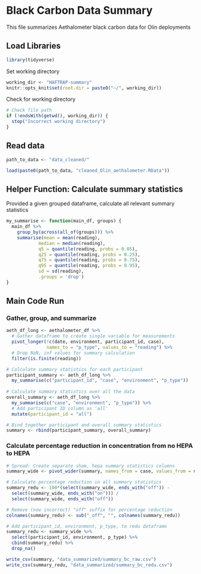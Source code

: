# Black Carbon Data Summary
This file summarizes Aethalometer black carbon data for Olin deployments

## Load Libraries
```r
library(tidyverse)
```

Set working directory
```r
working_dir <- "HAFTRAP-summary"
knitr::opts_knit$set(root.dir = paste0("~/", working_dir))
```

Check for working directory
```r
# Check file path
if (!endsWith(getwd(), working_dir)) {
  stop("Incorrect working directory")
}
```

## Read data
```r
path_to_data <- "data_cleaned/"

load(paste0(path_to_data, "cleaned_Olin_aethalometer.RData"))
```

## Helper Function: Calculate summary statistics
Provided a given grouped dataframe, calculate all relevant summary statistics
```r
my_summarise <- function(main_df, groups) {
  main_df %>%
    group_by(across(all_of(groups))) %>%
    summarise(mean = mean(reading),
            median = median(reading), 
            q5 = quantile(reading, probs = 0.05), 
            q25 = quantile(reading, probs = 0.25),
            q75 = quantile(reading, probs = 0.75),
            q95 = quantile(reading, probs = 0.95),
            sd = sd(reading),
            .groups = 'drop')
}
```

## Main Code Run
### Gather, group, and summarize
```r
aeth_df_long <- aethalometer_df %>%
  # Gather dataframe to create single variable for measurements
  pivot_longer(!c(date, environment, participant_id, case), 
               names_to = "p_type", values_to = "reading") %>%
  # Drop NaN, inf values for summary calculation
  filter(is.finite(reading)) 

# Calculate summary statistics for each participant
participant_summary <- aeth_df_long %>%
  my_summarise(c("participant_id", "case", "environment", "p_type"))
  
# Calculate summary statistics over all the data
overall_summary <- aeth_df_long %>%
  my_summarise(c("case", "environment", "p_type")) %>%
  # Add participant ID column as 'all'
  mutate(participant_id = "all")

# Bind together participant and overall summary statistics
summary <- rbind(participant_summary, overall_summary)
```

### Calculate percentage reduction in concentration from no HEPA to HEPA
```r
# Spread: Create separate sham, hepa summary statistics columns
summary_wide <- pivot_wider(summary, names_from = case, values_from = mean:sd)

# Calculate percentage reduction in all summary statistics
summary_redu <- 100*(select(summary_wide, ends_with("off")) - 
  select(summary_wide, ends_with("on"))) / 
  select(summary_wide, ends_with("off"))

# Remove (now incorrect) "off" suffix for percentage reduction
colnames(summary_redu) <- sub("_off", "", colnames(summary_redu))

# Add participant_id, environment, p_type, to redu dataframe 
summary_redu <- summary_wide %>%
  select(participant_id, environment, p_type) %>%
  cbind(summary_redu) %>%
  drop_na()
```

```r
write_csv(summary, "data_summarized/summary_bc_raw.csv")
write_csv(summary_redu, "data_summarized/summary_bc_redu.csv")
```
